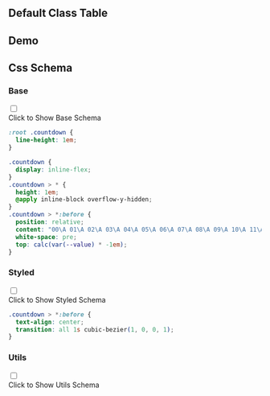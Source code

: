 

## Default Class Table
  
<CssTable name="countdown" />
  
## Demo
  
<Demo></Demo>
  
## Css Schema


### Base

<div className="collapse">
<input type="checkbox" /> 
<div class="collapse-title px-0">
<span class="btn">Click to Show Base Schema</span>
</div>
<div class="collapse-content"> 

```css
:root .countdown {
  line-height: 1em;
}

.countdown {
  display: inline-flex;
}
.countdown > * {
  height: 1em;
  @apply inline-block overflow-y-hidden;
}
.countdown > *:before {
  position: relative;
  content: "00\A 01\A 02\A 03\A 04\A 05\A 06\A 07\A 08\A 09\A 10\A 11\A 12\A 13\A 14\A 15\A 16\A 17\A 18\A 19\A 20\A 21\A 22\A 23\A 24\A 25\A 26\A 27\A 28\A 29\A 30\A 31\A 32\A 33\A 34\A 35\A 36\A 37\A 38\A 39\A 40\A 41\A 42\A 43\A 44\A 45\A 46\A 47\A 48\A 49\A 50\A 51\A 52\A 53\A 54\A 55\A 56\A 57\A 58\A 59\A 60\A 61\A 62\A 63\A 64\A 65\A 66\A 67\A 68\A 69\A 70\A 71\A 72\A 73\A 74\A 75\A 76\A 77\A 78\A 79\A 80\A 81\A 82\A 83\A 84\A 85\A 86\A 87\A 88\A 89\A 90\A 91\A 92\A 93\A 94\A 95\A 96\A 97\A 98\A 99\A";
  white-space: pre;
  top: calc(var(--value) * -1em);
}

```

</div>
</div>



### Styled

<div className="collapse">
<input type="checkbox" /> 
<div class="collapse-title px-0">
<span class="btn">Click to Show Styled Schema</span>
</div>
<div class="collapse-content"> 

```css
.countdown > *:before {
  text-align: center;
  transition: all 1s cubic-bezier(1, 0, 0, 1);
}

```

</div>
</div>



### Utils

<div className="collapse">
<input type="checkbox" /> 
<div class="collapse-title px-0">
<span class="btn">Click to Show Utils Schema</span>
</div>
<div class="collapse-content"> 

```css

```

</div>
</div>



